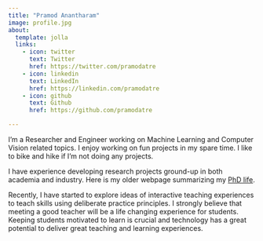 ```yaml
---
title: "Pramod Anantharam"
image: profile.jpg
about:
  template: jolla
  links:
    - icon: twitter
      text: Twitter
      href: https://twitter.com/pramodatre
    - icon: linkedin
      text: LinkedIn
      href: https://linkedin.com/pramodatre
    - icon: github
      text: Github
      href: https://github.com/pramodatre

---
```


I'm a Researcher and Engineer working on Machine Learning and Computer Vision related topics. I enjoy working on fun projects in my spare time. I like to bike and hike if I'm not doing any projects.

I have experience developing research projects ground-up in both academia and industry. Here is my older webpage summarizing my [PhD life](https://pramodatre.github.io/old_site/).

Recently, I have started to explore ideas of interactive teaching experiences to teach skills using deliberate practice principles. I strongly believe that meeting a good teacher will be a life changing experience for students. Keeping students motivated to learn is crucial and technology has a great potential to deliver great teaching and learning experiences.
